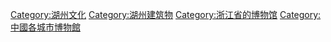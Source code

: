 [[Category:湖州文化|Category:湖州文化]]
[[Category:湖州建筑物|Category:湖州建筑物]]
[[Category:浙江省的博物馆|Category:浙江省的博物馆]]
[[Category:中國各城市博物館|Category:中國各城市博物館]]